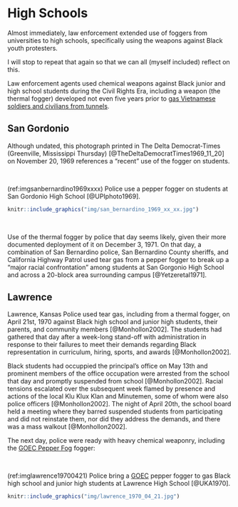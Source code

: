
# High Schools {-}

Almost immediately, law enforcement extended use of foggers from [universities]{#Universities} to high schools, specifically using the weapons against Black youth protesters.

I will stop to repeat that again so that we can all (myself included) reflect on this.

Law enforcement agents used chemical weapons against Black junior and high school students during the Civil Rights Era, including a weapon (the thermal fogger) developed not even five years prior to [gas Vietnamese soldiers and civilians from tunnels](#Vietnam).

## San Gordonio {- #SanGordonio}

Although undated, this photograph printed in The Delta Democrat-Times (Greenville, Mississippi Thursday) [@TheDeltaDemocratTimes1969_11_20] on November 20, 1969 references a "recent" use of the fogger on students. 

<br>

(ref:imgsanbernardino1969xxxx) Police use a pepper fogger on students at San Gordonio High School [@UPIphoto1969].  

```r
knitr::include_graphics("img/san_bernardino_1969_xx_xx.jpg") 
```
 
<br>

Use of the thermal fogger by police that day seems likely, given their more documented deployment of it on December 3, 1971.
On that day, a combination of San Bernardino police, San Bernardino County sheriffs, and California Highway Patrol used tear gas from a pepper fogger to break up a "major racial confrontation" among students at San Gorgonio High School and across a 20-block area surrounding campus [@Yetzeretal1971].



## Lawrence {- #Lawrence1970_04_21}

Lawrence, Kansas Police used tear gas, including from a thermal fogger, on April 21st, 1970 against Black high school and junior high students, their parents, and community members [@Monhollon2002].
The students had gathered that day after a week-long stand-off with administration in response to their failures to meet their demands regarding Black representation in curriculum, hiring, sports, and awards [@Monhollon2002].

Black students had occuppied the principal's office on May 13th and prominent members of the office occupation were arrested from the school that day and promptly suspended from school [@Monhollon2002].
Racial tensions escalated over the subsequent week flamed by presence and actions of the local Klu Klux Klan and Minutemen, some of whom were also police officers [@Monhollon2002].
The night of April 20th, the school board held a meeting where they barred suspended students from participating and did not reinstate them, nor did they address the demands, and there was a mass walkout [@Monhollon2002].

The next day, police were ready with heavy chemical weaponry, including the [GOEC Pepper Fog](#GOEC) fogger: 

<br>

(ref:imglawrence19700421) Police bring a [GOEC](#GOEC) pepper fogger to gas Black high school and junior high students at Lawrence High School [@UKA1970].

```r
knitr::include_graphics("img/lawrence_1970_04_21.jpg") 
```
 
<br>
